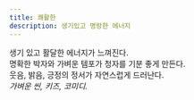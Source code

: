 ```yaml
---
title: 쾌활한
description: 생기있고 명랑한 에너지
---
```


생기 있고 활달한 에너지가 느껴진다.  
명확한 박자와 가벼운 템포가 청자를 기분 좋게 만든다.  
웃음, 밝음, 긍정의 정서가 자연스럽게 드러난다.  
*가벼운 씬, 키즈, 코미디.*